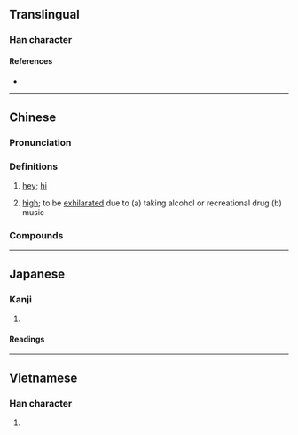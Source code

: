 {{character info/new}}
==Translingual==

===Han character===
{{Han char|rn=30|rad=口|as=10|sn=13|four=68057|canj=REOY|ids=⿰口海}}

====References====
* {{Han ref|kx=0204.111|dkj=04137|hdz=10671.030|uh=55E8|ud=21992|bh=B6D9|bd=46809}}

----

==Chinese==
{{zh-forms|alt=high-sense 2}}

===Pronunciation===
{{zh-pron
|m=hāi
|c=hoi1
|mn=hài
|mn-t=hai2/hai1
|w=0he
|cat=intj
}}

===Definitions===
{{zh-hanzi}}

# {{lb|zh|colloquial}} [[hey]]; [[hi]]
# {{lb|zh|colloquial}} [[high]]; to be [[exhilarated]] due to (a) taking alcohol or recreational drug (b) music

===Compounds===
{{zh-der|嗨喲}}

----

==Japanese==

===Kanji===
{{ja-kanji|grade=|rs=口10}}

# {{defn|lang=ja|sort=口10}}

====Readings====
{{ja-readings
|goon=かい
|kanon=かい
|toon=はい
|kun=}}

----

==Vietnamese==

===Han character===
{{vi-hantu|[[hải]]|rs=口10}}

# {{defn|lang=vi|sort=口10}}